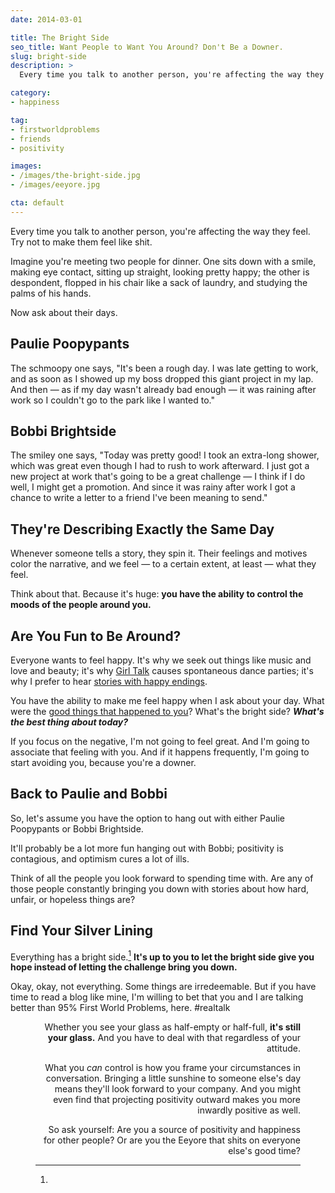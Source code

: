 ```yaml
---
date: 2014-03-01

title: The Bright Side
seo_title: Want People to Want You Around? Don't Be a Downer.
slug: bright-side
description: >
  Every time you talk to another person, you're affecting the way they feel. Try not to make them feel like shit.

category:
- happiness

tag:
- firstworldproblems
- friends
- positivity

images:
- /images/the-bright-side.jpg
- /images/eeyore.jpg

cta: default
---
```



Every time you talk to another person, you're affecting the way they feel. Try
not to make them feel like shit.

Imagine you're meeting two people for dinner. One sits down with a smile, making
eye contact, sitting up straight, looking pretty happy; the other is despondent,
flopped in his chair like a sack of laundry, and studying the palms of his
hands.

Now ask about their days.

## Paulie Poopypants

The schmoopy one says, "It's been a rough day. I was late getting to work, and
as soon as I showed up my boss dropped this giant project in my lap. And then —
as if my day wasn't already bad enough — it was raining after work so I couldn't
go to the park like I wanted to."

## Bobbi Brightside

The smiley one says, "Today was pretty good! I took an extra-long shower, which
was great even though I had to rush to work afterward. I just got a new project
at work that's going to be a great challenge — I think if I do well, I might get
a promotion. And since it was rainy after work I got a chance to write a letter
to a friend I've been meaning to send."

## They're Describing Exactly the Same Day

Whenever someone tells a story, they spin it. Their feelings and motives color
the narrative, and we feel — to a certain extent, at least — what they feel.

Think about that. Because it's huge: **you have the ability to control the moods
of the people around you.**

## Are You Fun to Be Around?

Everyone wants to feel happy. It's why we seek out things like music and love
and beauty; it's why [Girl Talk][1] causes spontaneous dance parties; it's why I
prefer to hear [stories with happy endings][2].

You have the ability to make me feel happy when I ask about your day. What were
the [good things that happened to you][3]? What's the bright side? **_What's the
best thing about today?_**

If you focus on the negative, I'm not going to feel great. And I'm going to
associate that feeling with you. And if it happens frequently, I'm going to
start avoiding you, because you're a downer.

## Back to Paulie and Bobbi

So, let's assume you have the option to hang out with either Paulie Poopypants
or Bobbi Brightside.

It'll probably be a lot more fun hanging out with Bobbi; positivity is
contagious, and optimism cures a lot of ills.

Think of all the people you look forward to spending time with. Are any of those
people constantly bringing you down with stories about how hard, unfair, or
hopeless things are?

## Find Your Silver Lining

Everything has a bright side.[^realtalk] **It's up to you to let the bright side
give you hope instead of letting the challenge bring you down.**

[^realtalk]:
  Okay, okay, not everything. Some things are irredeemable. But if you have time to read a blog like mine, I'm willing to bet that you and I are talking better than 95% First World Problems, here. #realtalk

<Figure
  align="right"
  src="images/eeyore.jpg"
  alt="Eeyore."
  caption="Don’t let yourself become an emotional black hole."
  creditType="Credit"
  creditLink="http://winniethepooh.disney.com/"
  credit="Disney"
/>

Whether you see your glass as half-empty or half-full, **it's still your glass.** And you have to deal with that regardless of your attitude.

What you _can_ control is how you frame your circumstances in conversation.
Bringing a little sunshine to someone else's day means they'll look forward to
your company. And you might even find that projecting positivity outward makes
you more inwardly positive as well.

So ask yourself: Are you a source of positivity and happiness for other people?
Or are you the Eeyore that shits on everyone else's good time?

[1]: http://illegal-art.net/girltalk/
[2]: http://lengstorf.com/enough-sad-stories/
[3]: /how-to-be-positive
